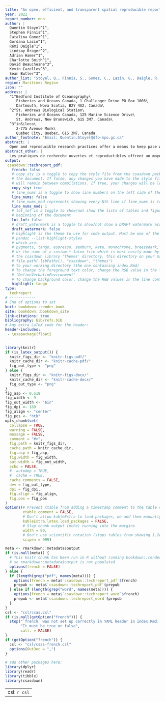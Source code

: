 ```yaml
---
title: "An open, efficient, and transparent spatial reproducible reporting tool for data discovery and science advice"
year: 2022
report_number: nnn
author: |
  Quentin Stoyel^1^,
  Stephen Finnis^1^,
  Catalina Gomez^1^,
  Gordana Lazin^1^,
  Rémi Daigle^1^,
  Lindsay Brager^2^,
  Adrian Hamer^1^,
  Charlotte Smith^1^,
  David Beauchesne^3^,
  Kevin Cazelles^3^,
  Sean Butler^3^,
author_list: "Stoyel, Q., Finnis, S., Gomez, C., Lazin, G., Daigle, R., Brager, L., Hamer, A., Smith, C., Beauchesne, D., Cazelles, K., Butler, S."
region: Maritimes Region
isbn: ""
address: |
  ^1^Bedford Institute of Oceanography\
     Fisheries and Oceans Canada, 1 Challenger Drive PO Box 1006\
     Dartmouth, Nova Scotia, B2Y 4A2, Canada\
  ^2^St. Andrews Biological Station\
     Fisheries and Oceans Canada, 125 Marine Science Drive\
     St. Andrews, New Brunswick, G1S 3M7, Canada\
  ^3^inSileco\
     2-775 Avenue Monk\
     Quebec City, Quebec, G1S 3M7, Canada   
author_footnote: "Email: Quentin.Stoyel@dfo-mpo.gc.ca"
abstract: |
  Open and reproducible research practices offer a means to keep pace with rapidly expanding knowledge as science becomes increasingly data-intensive. The Science branch of Fisheries and Oceans Canada (DFO) encompasses a range of research topics yet approaches to data governance are often impeded by siloed groups and outdated workflows. Using R for coding and Git for version control, we developed a tool that generates automated reports to enable data-discovery of DFO and non-DFO information within the Maritimes region. We focus our framework on co-creation between report users, data providers, and experts to document and identify datasets along with their caveats, uncertainties, or other disclaimers. We also proactively use this as an opportunity to increase collaboration and transparency within DFO by highlighting how reproducible methods can increase efficiency and modernize workflows. Reports currently summarize over thirty data sources, with approximately twenty Reports generated thus far. This tool has reduced time spent compiling and documenting data from weeks to several minutes, allowing more time for better science.
abstract_other: |
  Les pratiques de recherche ouvertes et reproductibles offrent un moyen de suivre l’évolution rapide des connaissances, dans un contexte où la science nécessite toujours plus de données.  La Direction générale des sciences de Pêches et Océans Canada (MPO) englobe une série de sujets de recherche, mais les approches en matière de gouvernance de données sont souvent entravées par des groupes cloisonnés et des flux de travail dépassés. En nous servant de R pour le codage et de Git pour le contrôle des versions, nous avons développé un outil qui génère des rapports automatisés en vue de permettre la recherche de données du MPO et de l’extérieur dans la région des Maritimes. Nous avons axé notre cadre sur la co-création entre les utilisateurs des rapports, les fournisseurs de données et les experts afin de documenter et d’identifier les ensembles de données ainsi que leurs mises en garde, incertitudes ou autres avertissements. Nous profitons également de l’occasion pour améliorer la collaboration et la transparence au sein du MPO en soulignant comment les méthodes reproductibles peuvent accroître l’efficacité et moderniser les flux de travail.  Les rapports résument actuellement plus de trente sources des données, et environ vingt rapports ont été générés jusqu’à présent. Cet outil a permis de réduire le temps passé à compiler et à documenter les données de plusieurs semaines à quelques minutes, ouvrant ainsi la voie à de meilleures données scientifiques.
output:
 csasdown::techreport_pdf:
   french: false
   # copy_sty is a toggle to copy the style file from the csasdown package every time you compile
   # the document. If false, any changes you have made to the style file in your project
   # will remain between compilations. If true, your changes will be lost when you compile
   copy_sty: true
   # line_nums is a toggle to show line numbers on the left side of the page. 
   line_nums: false
   # line_nums_mod represents showing every Nth line if line_nums is true
   line_nums_mod: 1
   # lot_lof is a toggle to show/not show the lists of tables and figures at the
   # beginning of the document
   lot_lof: false
   # draft_watermark is a toggle to show/not show a DRAFT watermark across every page
   draft_watermark: false
   # highlight is the theme to use for code output. Must be one of the list given by:
   # pandoc --list-highlight-styles
   # which are:
   # pygments, tango, espresso, zenburn, kate, monochrome, breezedark, haddock
   # or the name of a custom *.latex file which is most easily made by copying one from 
   # the csasdown library 'themes' directory, this directory on your machine:
   # file.path(.libPaths(), "csasdown", "themes")
   # to your working directory (the one containing index.Rmd)
   # To change the foreground text color, change the RGB value in the line containing
   # 'DefineVerbatimEnvironment'
   # To change background color, change the RGB values in the line containing 'shadecolor'
   highlight: tango
type:
  techreport
# ------------
# End of options to set
knit: bookdown::render_book
site: bookdown::bookdown_site
link-citations: true
bibliography: bib/refs.bib
# Any extra LaTeX code for the header:
header-includes:
 - \usepackage{float}
---
```


```r
library(knitr)
if (is_latex_output()) {
  knitr_figs_dir <- "knitr-figs-pdf/"
  knitr_cache_dir <- "knitr-cache-pdf/"
  fig_out_type <- "png"
} else {
  knitr_figs_dir <- "knitr-figs-docx/"
  knitr_cache_dir <- "knitr-cache-docx/"
  fig_out_type <- "png"
}
fig_asp <- 0.618
fig_width <- 9
fig_out_width <- "6in"
fig_dpi <- 180
fig_align <- "center"
fig_pos <- "htb"
opts_chunk$set(
  collapse = TRUE,
  warning = FALSE,
  message = FALSE,
  comment = "#>",
  fig.path = knitr_figs_dir,
  cache.path = knitr_cache_dir,
  fig.asp = fig_asp,
  fig.width = fig_width,
  out.width = fig_out_width,
  echo = FALSE,
  #  autodep = TRUE,
  #  cache = TRUE,
  cache.comments = FALSE,
  dev = fig_out_type,
  dpi = fig_dpi,
  fig.align = fig_align,
  fig.pos = fig_pos
)
options(# Prevent xtable from adding a timestamp comment to the table code it produces
        xtable.comment = FALSE,
        # Don't allow kableExtra to load packages, we add them manually in csasdown
        kableExtra.latex.load_packages = FALSE,
        # Stop chunk output (echo) running into the margins
        width = 80,
        # Don't use scientific notation (stops tables from showing 1.2e3, etc.)
        scipen = 999)
```

```r
meta <- rmarkdown::metadata$output
if (is.null(meta)) {
  # This knitr chunk has been run in R without running bookdown::render_book("index.Rmd")
  # so rmarkdown::metadata$output is not populated
  options(french = FALSE)
} else {
  if (length(grep("pdf", names(meta)))) {
    options(french = meta$`csasdown::techreport_pdf`$french)
    prepub <- meta$`csasdown::techreport_pdf`$prepub
  } else if (length(grep("word", names(meta)))) {
    options(french = meta$`csasdown::techreport_word`$french)
    prepub <- meta$`csasdown::techreport_word`$prepub
  }
}
csl <- "csl/csas.csl"
if (is.null(getOption("french"))) {
  stop("`french` was not set up correctly in YAML header in index.Rmd. ",
       "It must be true or false",
       call. = FALSE)
}
if (getOption("french")) {
  csl <- "csl/csas-french.csl"
  options(OutDec = ",")
}

# add other packages here:
library(dplyr)
library(readr)
library(tibble)
library(csasdown)
```

---
csl: `r csl`    
---
